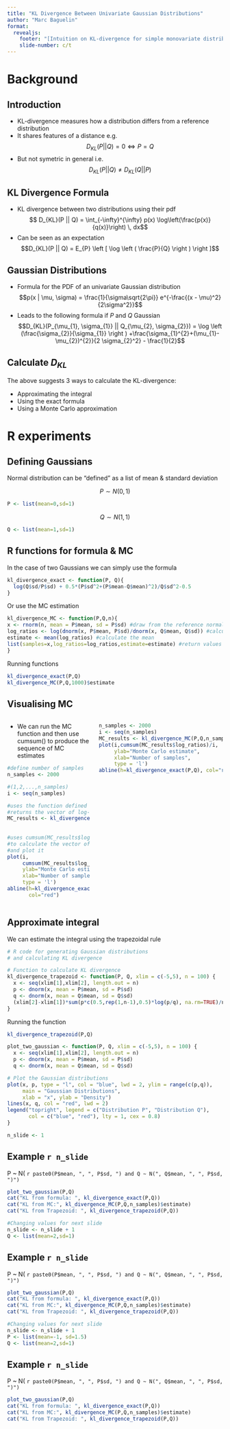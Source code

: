 ```yaml
---
title: "KL Divergence Between Univariate Gaussian Distributions"
author: "Marc Baguelin"
format:
  revealjs:
    footer: "[Intuition on KL-divergence for simple monovariate distributions](https://www.imperial.ac.uk/people/m.baguelin)"
    slide-number: c/t
---
```


# Background
  
## Introduction
  
- KL-divergence measures how a distribution differs from a reference distribution
- It shares features of a distance e.g. $$D_{KL}(P || Q)=0 \Leftrightarrow P=Q$$
- But not symetric in general i.e. $$D_{KL}(P || Q) \neq D_{KL}(Q || P)$$

## KL Divergence Formula

- KL divergence between two distributions using their pdf
$$ D_{KL}(P || Q) = \int_{-\infty}^{\infty} p(x) \log\left(\frac{p(x)}{q(x)}\right) \, dx$$
- Can be seen as an expectation $$D_{KL}(P || Q) = E_{P} \left [ \log \left ( \frac{P}{Q} \right ) \right ]$$  

## Gaussian Distributions

- Formula for the PDF of an univariate Gaussian distribution
$$p(x | \mu, \sigma) = \frac{1}{\sigma\sqrt{2\pi}} e^{-\frac{(x - \mu)^2}{2\sigma^2}}$$
- Leads to the following formula if $P$ and $Q$ Gaussian
$$D_{KL}(P_{\mu_{1}, \sigma_{1}} || Q_{\mu_{2}, \sigma_{2}}) = \log \left (\frac{\sigma_{2}}{\sigma_{1}} \right ) +\frac{\sigma_{1}^{2}+(\mu_{1}-\mu_{2})^{2}}{2 \sigma_{2}^2} - \frac{1}{2}$$

## Calculate $D_{KL}$

The above suggests 3 ways to calculate the KL-divergence:

- Approximating the integral
- Using the exact formula
- Using a Monte Carlo approximation

# R experiments

## Defining Gaussians

Normal distribution can be "defined" as a list of mean & standard deviation

$$P \sim N(0,1)$$
```r
P <- list(mean=0,sd=1)
```

$$Q \sim N(1,1)$$

```r
Q <- list(mean=1,sd=1)
```

## R functions for formula & MC {.smaller}

In the case of two Gaussians we can simply use the formula
```r
kl_divergence_exact <- function(P, Q){
  log(Q$sd/P$sd) + 0.5*(P$sd^2+(P$mean-Q$mean)^2)/Q$sd^2-0.5
}
```

Or use the MC estimation
```r
kl_divergence_MC <- function(P,Q,n){
x <- rnorm(n, mean = P$mean, sd = P$sd) #draw from the reference normal
log_ratios <- log(dnorm(x, P$mean, P$sd)/dnorm(x, Q$mean, Q$sd)) #calculate the log-ratios
estimate <- mean(log_ratios) #calculate the mean
list(samples=x,log_ratios=log_ratios,estimate=estimate) #return values
}
```

Running functions
```r
kl_divergence_exact(P,Q)
kl_divergence_MC(P,Q,1000)$estimate
```

## Visualising MC {.smaller}

:::: {.columns}

::: {.column width="40%"}
- We can run the MC function and then use cumsum() to produce the sequence of MC estimates

```r
#define number of samples
n_samples <- 2000

#(1,2,...,n_samples)
i <- seq(n_samples)

#uses the function defined above
#returns the vector of log-ratios
MC_results <- kl_divergence_MC(P,
                               Q,
                               n_samples)
#uses cumsum(MC_results$log_ratios)/i
#to calculate the vector of estimates
#and plot it
plot(i,
     cumsum(MC_results$log_ratios)/i,
     ylab="Monte Carlo estimate",
     xlab="Number of samples",
     type = 'l')
abline(h=kl_divergence_exact(P,Q),
       col="red")
```
:::
::: {.column width="60%"}
```r
n_samples <- 2000
i <- seq(n_samples)
MC_results <- kl_divergence_MC(P,Q,n_samples)
plot(i,cumsum(MC_results$log_ratios)/i,
     ylab="Monte Carlo estimate",
     xlab="Number of samples",
     type = 'l')
abline(h=kl_divergence_exact(P,Q), col="red")
```
:::

::::

## Approximate integral

We can estimate the integral using the trapezoidal rule

```r
# R code for generating Gaussian distributions
# and calculating KL divergence

# Function to calculate KL divergence
kl_divergence_trapezoid <- function(P, Q, xlim = c(-5,5), n = 100) {
  x <- seq(xlim[1],xlim[2], length.out = n)
  p <- dnorm(x, mean = P$mean, sd = P$sd)
  q <- dnorm(x, mean = Q$mean, sd = Q$sd)
  (xlim[2]-xlim[1])*sum(p*c(0.5,rep(1,n-1),0.5)*log(p/q), na.rm=TRUE)/n
}
```

Running the function
```r
kl_divergence_trapezoid(P,Q)
```

```r
plot_two_gaussian <- function(P, Q, xlim = c(-5,5), n = 100) {
  x <- seq(xlim[1],xlim[2], length.out = n)
  p <- dnorm(x, mean = P$mean, sd = P$sd)
  q <- dnorm(x, mean = Q$mean, sd = Q$sd)

# Plot the Gaussian distributions
plot(x, p, type = "l", col = "blue", lwd = 2, ylim = range(c(p,q)), 
     main = "Gaussian Distributions",
     xlab = "x", ylab = "Density")
lines(x, q, col = "red", lwd = 2)
legend("topright", legend = c("Distribution P", "Distribution Q"),
       col = c("blue", "red"), lty = 1, cex = 0.8)
}

n_slide <- 1
```

## Example `r n_slide` {.smaller}

P ~ N( `r paste0(P$mean, ", ", P$sd, ") and Q ~ N(", Q$mean, ", ", P$sd, ")")`
```r
plot_two_gaussian(P,Q)
cat("KL from formula: ", kl_divergence_exact(P,Q))
cat("KL from MC:", kl_divergence_MC(P,Q,n_samples)$estimate)
cat("KL from Trapezoid: ", kl_divergence_trapezoid(P,Q))
```

```r
#Changing values for next slide
n_slide <- n_slide + 1
Q <- list(mean=2,sd=1)
```

## Example `r n_slide` {.smaller}

P ~ N( `r paste0(P$mean, ", ", P$sd, ") and Q ~ N(", Q$mean, ", ", P$sd, ")")`
```r
plot_two_gaussian(P,Q)
cat("KL from formula: ", kl_divergence_exact(P,Q))
cat("KL from MC:", kl_divergence_MC(P,Q,n_samples)$estimate)
cat("KL from Trapezoid: ", kl_divergence_trapezoid(P,Q))
```

```r
#Changing values for next slide
n_slide <- n_slide + 1
P <- list(mean=-1, sd=1.5)
Q <- list(mean=2,sd=1)
```

## Example `r n_slide` {.smaller}

P ~ N( `r paste0(P$mean, ", ", P$sd, ") and Q ~ N(", Q$mean, ", ", P$sd, ")")`

```r
plot_two_gaussian(P,Q)
cat("KL from formula: ", kl_divergence_exact(P,Q))
cat("KL from MC:", kl_divergence_MC(P,Q,n_samples)$estimate)
cat("KL from Trapezoid: ", kl_divergence_trapezoid(P,Q))
```
